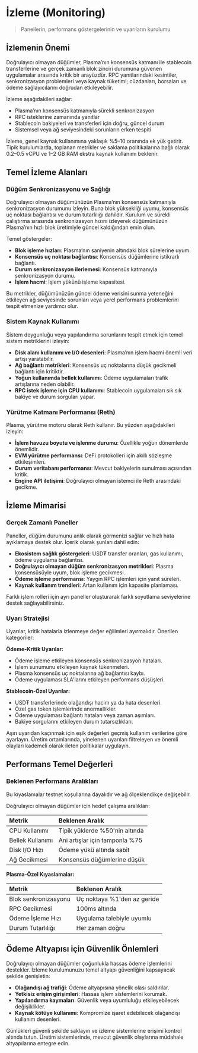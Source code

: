 # İzleme (Monitoring)

> Panellerin, performans göstergelerinin ve uyarıların kurulumu

## İzlemenin Önemi

Doğrulayıcı olmayan düğümler, Plasma’nın konsensüs katmanı ile stablecoin transferlerine ve gerçek zamanlı blok zinciri durumuna güvenen uygulamalar arasında kritik bir arayüzdür. RPC yanıtlarındaki kesintiler, senkronizasyon problemleri veya kaynak tüketimi; cüzdanları, borsaları ve ödeme sağlayıcılarını doğrudan etkileyebilir.

İzleme aşağıdakileri sağlar:

* Plasma’nın konsensüs katmanıyla sürekli senkronizasyon
* RPC isteklerine zamanında yanıtlar
* Stablecoin bakiyeleri ve transferleri için doğru, güncel durum
* Sistemsel veya ağ seviyesindeki sorunların erken tespiti

<Info>
  İzleme, genel kaynak kullanımına yaklaşık %5–10 oranında ek yük getirir. Tipik kurulumlarda, toplanan metrikler ve saklama politikalarına bağlı olarak 0.2–0.5 vCPU ve 1–2 GB RAM ekstra kaynak kullanımı beklenir.
</Info>

## Temel İzleme Alanları

### Düğüm Senkronizasyonu ve Sağlığı

Doğrulayıcı olmayan düğümünüzün Plasma’nın konsensüs katmanıyla senkronizasyon durumunu izleyin. Buna blok yüksekliği uyumu, konsensüs uç noktası bağlantısı ve durum tutarlılığı dahildir. Kurulum ve sürekli çalıştırma sırasında senkronizasyon hızını izleyerek düğümünüzün Plasma’nın hızlı blok üretimiyle güncel kaldığından emin olun.

Temel göstergeler:

* **Blok işleme hızları**: Plasma’nın saniyenin altındaki blok sürelerine uyum.
* **Konsensüs uç noktası bağlantısı**: Konsensüs düğümlerine istikrarlı bağlantı.
* **Durum senkronizasyon ilerlemesi**: Konsensüs katmanıyla senkronizasyon durumu.
* **İşlem hacmi**: İşlem yükünü işleme kapasitesi.

Bu metrikler, düğümünüzün güncel ödeme verisini sunma yeteneğini etkileyen ağ seviyesinde sorunları veya yerel performans problemlerini tespit etmenize yardımcı olur.

### Sistem Kaynak Kullanımı

Sistem doygunluğu veya yapılandırma sorunlarını tespit etmek için temel sistem metriklerini izleyin:

* **Disk alanı kullanımı ve I/O desenleri**: Plasma’nın işlem hacmi önemli veri artışı yaratabilir.
* **Ağ bağlantı metrikleri**: Konsensüs uç noktalarına düşük gecikmeli bağlantı için kritiktir.
* **Yoğun kullanımda bellek kullanımı**: Ödeme uygulamaları trafik artışlarına neden olabilir.
* **RPC istek işleme için CPU kullanımı**: Stablecoin uygulamaları sık sık bakiye ve durum sorguları yapar.

### Yürütme Katmanı Performansı (Reth)

Plasma, yürütme motoru olarak Reth kullanır. Bu yüzden aşağıdakileri izleyin:

* **İşlem havuzu boyutu ve işlenme durumu**: Özellikle yoğun dönemlerde önemlidir.
* **EVM yürütme performansı**: DeFi protokolleri için akıllı sözleşme etkileşimleri.
* **Durum veritabanı performansı**: Mevcut bakiyelerin sunulması açısından kritik.
* **Engine API iletişimi**: Doğrulayıcı olmayan istemci ile Reth arasındaki gecikme.

## İzleme Mimarisi

### Gerçek Zamanlı Paneller

Paneller, düğüm durumunu anlık olarak görmenizi sağlar ve hızlı hata ayıklamaya destek olur. İçerik olarak şunları dahil edin:

* **Ekosistem sağlık göstergeleri**: USD₮ transfer oranları, gas kullanımı, ödeme uygulama bağlantısı.
* **Doğrulayıcı olmayan düğüm senkronizasyon metrikleri**: Plasma konsensüsüyle uyum, blok işleme gecikmesi.
* **Ödeme işleme performansı**: Yaygın RPC işlemleri için yanıt süreleri.
* **Kaynak kullanım trendleri**: Artan kullanım için kapasite planlaması.

Farklı işlem rolleri için ayrı paneller oluşturarak farklı soyutlama seviyelerine destek sağlayabilirsiniz.

### Uyarı Stratejisi

Uyarılar, kritik hatalarla izlenmeye değer eğilimleri ayırmalıdır. Önerilen kategoriler:

**Ödeme-Kritik Uyarılar:**

* Ödeme işleme etkileyen konsensüs senkronizasyon hataları.
* İşlem sunumunu etkileyen kaynak tükenmeleri.
* Plasma konsensüs uç noktalarına ağ bağlantısı kaybı.
* Ödeme uygulaması SLA'larını etkileyen performans düşüşleri.

**Stablecoin-Özel Uyarılar:**

* USD₮ transferlerinde olağandışı hacim ya da hata desenleri.
* Özel gas token işlemlerinde anormallikler.
* Ödeme uygulaması bağlantı hataları veya zaman aşımları.
* Bakiye sorgularını etkileyen durum tutarsızlıkları.

Aşırı uyarıdan kaçınmak için eşik değerleri geçmiş kullanım verilerine göre ayarlayın. Üretim ortamlarında, yinelenen uyarıları filtreleyen ve önemli olayları kademeli olarak ileten politikalar uygulayın.

## Performans Temel Değerleri

### Beklenen Performans Aralıkları

<Warning>
  Bu kıyaslamalar testnet koşullarına dayalıdır ve ağ ölçeklendikçe değişebilir.
</Warning>

Doğrulayıcı olmayan düğümler için hedef çalışma aralıkları:

| Metrik              | Beklenen Aralık                |
| :------------------ | :----------------------------- |
| CPU Kullanımı       | Tipik yüklerde %50'nin altında |
| Bellek Kullanımı    | Ani artışlar için tamponla %75 |
| Disk I/O Hızı       | Ödeme yükü altında sabit        |
| Ağ Gecikmesi        | Konsensüs düğümlerine düşük    |

**Plasma-Özel Kıyaslamalar:**

| Metrik                | Beklenen Aralık           |
| :-------------------- | :------------------------ |
| Blok senkronizasyonu  | Uç noktaya %1'den az geride|
| RPC Gecikmesi         | 100ms altında              |
| Ödeme İşleme Hızı     | Uygulama talebiyle uyumlu  |
| Durum Tutarlılığı     | Her zaman doğru            |

## Ödeme Altyapısı için Güvenlik Önlemleri

Doğrulayıcı olmayan düğümler çoğunlukla hassas ödeme işlemlerini destekler. İzleme kurulumunuzu temel altyapı güvenliğini kapsayacak şekilde genişletin:

* **Olağandışı ağ trafiği**: Ödeme altyapısına yönelik olası saldırılar.
* **Yetkisiz erişim girişimleri**: Hassas işlem sistemlerini korumak.
* **Yapılandırma kaymaları**: Güvenlik veya uyumluluğu etkileyebilecek değişiklikler.
* **Kaynak kötüye kullanımı**: Kompromize işaret edebilecek olağandışı kullanım desenleri.

Günlükleri güvenli şekilde saklayın ve izleme sistemlerine erişimi kontrol altında tutun. Üretim sistemlerinde, mevcut güvenlik olaylarına müdahale altyapılarına entegre edin.
